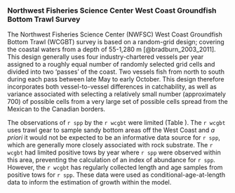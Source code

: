 ### Northwest Fisheries Science Center West Coast Groundfish Bottom Trawl Survey

The Northwest Fisheries Science Center (NWFSC) West Coast Groundfish Bottom Trawl (WCGBT) survey is based on a random-grid design; covering the coastal waters from a depth of 55-1,280 m [@bradburn_2003_2011]. This design generally uses four industry-chartered vessels per year assigned to a roughly equal number of randomly selected grid cells and divided into two 'passes' of the coast. Two vessels fish from north to south during each pass between late May to early October. This design therefore incorporates both vessel-to-vessel differences in catchability, as well as variance associated with selecting a relatively small number (approximately 700) of possible cells from a very large set of possible cells spread from the Mexican to the Canadian borders.

The observations of `r spp` by the `r wcgbt` were limited (Table \ref{tab:wcgbt-samps
}). The `r wcgbt` uses trawl gear to sample sandy bottom areas off the West Coast and _a priori_ it would not be expected to be an informative data source for `r spp`, which are generally more closely associated with rock substrate. The `r wcgbt` had limited positive tows by year where `r spp` were observed within this area, preventing the calculation of an index of abundance for `r spp`. However, the `r wcgbt` has regularly collected length and age samples from positive tows for `r spp`. These data were used as conditional-age-at-length data to inform the estimation of growth within the model.  

